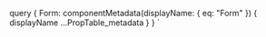 

  query {
    Form: componentMetadata(displayName: { eq: "Form" }) {
      displayName
      ...PropTable_metadata
    }
  }
`
